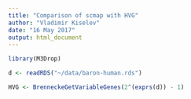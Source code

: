 ```yaml
---
title: "Comparison of scmap with HVG"
author: "Vladimir Kiselev"
date: "16 May 2017"
output: html_document
---
```


```r
library(M3Drop)

d <- readRDS("~/data/baron-human.rds")

HVG <- BrenneckeGetVariableGenes(2^(exprs(d)) - 1)
```

